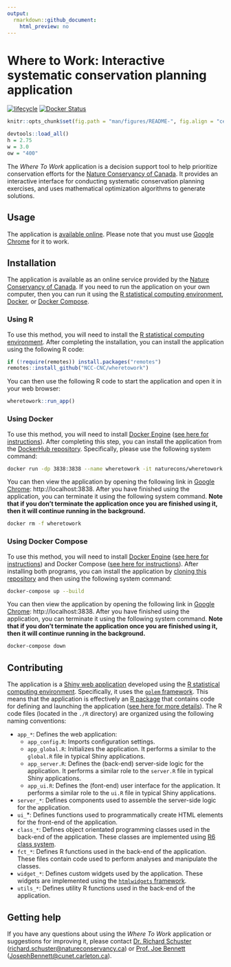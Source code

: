 ```yaml
---
output:
  rmarkdown::github_document:
    html_preview: no
---
```


<!--- README.md is generated from README.Rmd. Please edit that file -->

# Where to Work: Interactive systematic conservation planning application

[![lifecycle](https://img.shields.io/badge/Lifecycle-experimental-orange.svg)](https://lifecycle.r-lib.org/articles/stages.html)
[![Docker Status](https://img.shields.io/docker/cloud/build/naturecons/wheretowork?label=Docker%20build)](https://hub.docker.com/r/naturecons/wheretowork)
```r
knitr::opts_chunk$set(fig.path = "man/figures/README-", fig.align = "center")
```

```r
devtools::load_all()
h = 2.75
w = 3.0
ow = "400"
```

The _Where To Work_ application is a decision support tool to help prioritize conservation efforts for the [Nature Conservancy of Canada](https://natureconservancy.ca/en/). It provides an interactive interface for conducting systematic conservation planning exercises, and uses mathematical optimization algorithms to generate solutions.

## Usage

The application is [available online](https://ncc.carleton.ca). Please note that you must use [Google Chrome](https://www.google.com/chrome/) for it to work.

## Installation

The application is available as an online service provided by the [Nature Conservancy of Canada](https://natureconservancy.ca/en/). If you need to run the application on your own computer, then you can run it using the [R statistical computing environment](https://www.r-project.org/), [Docker](https://www.docker.com/), or [Docker Compose](https://docs.docker.com/compose/).

### Using R

To use this method, you will need to install the [R statistical computing environment](https://www.r-project.org/). After completing the installation, you can install the application using the following R code:

```r
if (!require(remotes)) install.packages("remotes")
remotes::install_github("NCC-CNC/wheretowork")
```

You can then use the following R code to start the application and open it in your web browser:

```r
wheretowork::run_app()
```

### Using Docker

To use this method, you will need to install [Docker Engine](https://www.docker.com/) ([see here for instructions](https://docs.docker.com/get-docker/)). After completing this step, you can install the application from the [DockerHub repository](https://hub.docker.com/repository/docker/naturecons/wheretowork). Specifically, please use the following system command:

```bash
docker run -dp 3838:3838 --name wheretowork -it naturecons/wheretowork:latest
```

You can then view the application by opening the following link in [Google Chrome](https://www.google.com/chrome/): http://localhost:3838. After you have finished using the application, you can terminate it using the following system command. **Note that if you don't terminate the application once you are finished using it, then it will continue running in the background.**

```bash
docker rm -f wheretowork
```

### Using Docker Compose

To use this method, you will need to install [Docker Engine](https://www.docker.com/) ([see here for instructions](https://docs.docker.com/get-docker/)) and Docker Compose ([see here for instructions](https://docs.docker.com/compose/install/)). After installing both programs, you can install the application by [cloning this repository](https://docs.github.com/en/github/creating-cloning-and-archiving-repositories/cloning-a-repository-from-github/cloning-a-repository) and then using the following system command:

```bash
docker-compose up --build
```

You can then view the application by opening the following link in [Google Chrome](https://www.google.com/chrome/): http://localhost:3838. After you have finished using the application, you can terminate it using the following system command. **Note that if you don't terminate the application once you are finished using it, then it will continue running in the background.**

```bash
docker-compose down
```

## Contributing

The application is a [Shiny web application](https://mastering-shiny.org/) developed using the [R statistical computing environment](https://www.r-project.org/). Specifically, it uses the [`golem` framework](https://thinkr-open.github.io/golem/). This means that the application is effectively an [R package](https://r-pkgs.org/) that contains code for defining and launching the application ([see here for more details](https://engineering-shiny.org/)). The R code files (located in the `./R` directory) are organized using the following naming conventions:

* `app_*`: Defines the web application:
    * `app_config.R`: Imports configuration settings.
    * `app_global.R`: Initializes the application. It performs a similar to the `global.R` file in typical Shiny applications.
    * `app_server.R`: Defines the (back-end) server-side logic for the application. It performs a similar role to the `server.R` file in typical Shiny applications.
    * `app_ui.R`: Defines the (font-end) user interface for the application. It performs a similar role to the `ui.R` file in typical Shiny applications.
* `server_*`: Defines components used to assemble the server-side logic for the application.
* `ui_`*: Defines functions used to programmatically create HTML elements for the front-end of the application.
* `class_*`: Defines object orientated programming classes used in the back-end of the application. These classes are implemented using [R6 class system](https://r6.r-lib.org/).
* `fct_*`:  Defines R functions used in the back-end of the application. These files contain code used to perform analyses and manipulate the classes.
* `widget_*`:  Defines custom widgets used by the application. These widgets are implemented using the [`htmlwidgets` framework](https://www.htmlwidgets.org/).
* `utils_*`: Defines utility R functions used in the back-end of the application.

## Getting help

If you have any questions about using the _Where To Work_ application or suggestions for improving it, please contact [Dr. Richard Schuster](https://www.richard-schuster.com/) ([richard.schuster@natureconservancy.ca](mailto:richard.schuster@natureconservancy.ca)) or [Prof. Joe Bennett](https://carleton.ca/bennett-lab/lab-members/) ([JosephBennett@cunet.carleton.ca](mailto:mailto:JosephBennett@cunet.carleton.ca)).
